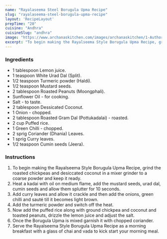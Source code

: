 ---
name: "Rayalaseema Steel Borugula Upma Recipe"
slug: "rayalaseema-steel-borugula-upma-recipe"
layout: 'RecipeLayout'
prepTime: "20"
cuisine: "Andhra"
cuisineSlug: "andhra"
image: "https://www.archanaskitchen.com/images/archanaskitchen/1-Author/sibyl_sunitha/Rayalseema_Style_Borugula_Upma_Recipe.jpg"
excerpt: "To begin making the Rayalseema Style Borugula Upma Recipe, grind the roasted chickpeas and desiccated coconut in a mixer grinder to a coarse powder and keep it ready"
---

### Ingredients

- 1 tablespoon Lemon juice.
- 1 teaspoon White Urad Dal (Split).
- 1/2 teaspoon Turmeric powder (Haldi).
- 1/2 teaspoon Mustard seeds.
- 2 tablespoon Roasted Peanuts (Moongphali).
- Sunflower Oil - for cooking.
- Salt - to taste.
- 2 tablespoon Dessicated Coconut.
- 1 Onion - chopped.
- 2 tablespoon Roasted Gram Dal (Pottukadalai) - roasted.
- 2 cup Puffed rice.
- 1 Green Chilli - chopped.
- 2 sprig Coriander (Dhania) Leaves.
- 1 sprig Curry leaves.
- 1/2 teaspoon Cumin seeds (Jeera).

### Instructions

1. To begin making the Rayalseema Style Borugula Upma Recipe, grind the roasted chickpeas and desiccated coconut in a mixer grinder to a coarse powder and keep it ready.
1. Heat a kadai with oil on medium flame, add the mustard seeds, urad dal, cumin seeds and allow them splutter for 10 seconds.
1. Add curry leaves and allow it crackle and then add the onions, green chilli and sauté till it becomes light brown.
1. Add the turmeric powder and switch off the heat.
1. Now add the puffed rice along with ground chickpea and coconut and toasted  peanuts, drizzle the lemon juice and adjust the salt.
1. Once the Borugula Upma is mixed garnish it with chopped coriander.
1. Serve the Rayalseema Style Borugula Upma Recipe as a morning breakfast with a glass of chai and vada to kick start your morning meal.
